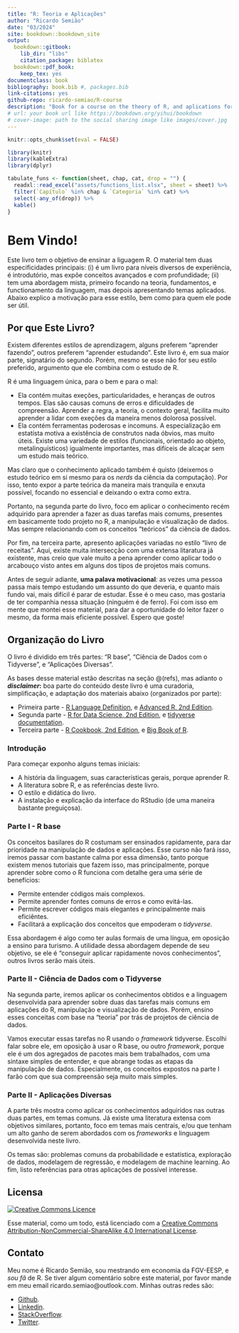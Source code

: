 ```yaml
--- 
title: "R: Teoria e Aplicações"
author: "Ricardo Semião"
date: "03/2024"
site: bookdown::bookdown_site
output:
  bookdown::gitbook:
    lib_dir: "libs"
    citation_package: biblatex
  bookdown::pdf_book:
    keep_tex: yes
documentclass: book
bibliography: book.bib #, packages.bib
link-citations: yes
github-repo: ricardo-semiao/R-course
description: "Book for a course on the theory of R, and aplications for data scientists."
# url: your book url like https://bookdown.org/yihui/bookdown
# cover-image: path to the social sharing image like images/cover.jpg
---
```


```r
knitr::opts_chunk$set(eval = FALSE)

library(knitr)
library(kableExtra)
library(dplyr)

tabulate_funs <- function(sheet, chap, cat, drop = "") {
  readxl::read_excel("assets/functions_list.xlsx", sheet = sheet) %>%
  filter(`Capítulo` %in% chap & `Categoria` %in% cat) %>%
  select(-any_of(drop)) %>%
  kable()
}
```

# Bem Vindo! {-}

Este livro tem o objetivo de ensinar a liguagem R. O material tem duas especificidades principais: (i) é um livro para níveis diversos de experiência, é introdutório, mas expõe conceitos avançados e com profundidade; (ii) tem uma abordagem mista, primeiro focando na teoria, fundamentos, e functionamento da linguagem, mas depois apresentando temas aplicados. Abaixo explico a motivação para esse estilo, bem como para quem ele pode ser útil.



## Por que Este Livro? {-}

Existem diferentes estilos de aprendizagem, alguns preferem "aprender fazendo", outros preferem "aprender estudando". Este livro é, em sua maior parte, signatário do segundo. Porém, mesmo se esse não for seu estilo preferido, argumento que ele combina com o estudo de R.

R é uma linguagem única, para o bem e para o mal:

- Ela contém muitas exeções, particularidades, e heranças de outros tempos. Elas são causas comuns de erros e dificuldades de compreensão. Aprender a regra, a teoria, o contexto geral, facilita muito aprender a lidar com exeções da maneira menos dolorosa possível.
- Ela contém ferramentas poderosas e incomuns. A especialização em estatísta motiva a existência de construtos nada óbvios, mas muito úteis. Existe uma variedade de estilos (funcionais, orientado ao objeto, metalinguísticos) igualmente importantes, mas difíceis de alcaçar sem um estudo mais teórico.

Mas claro que o conhecimento aplicado também é quisto (deixemos o estudo teórico em si mesmo para os _nerds_ da ciência da computação). Por isso, tento expor a parte teórica da maneira mais tranquila e enxuta possível, focando no essencial e deixando o extra como extra.

Portanto, na segunda parte do livro, foco em aplicar o conhecimento recém adquirido para aprender a fazer as duas tarefas mais comums, presentes em basicamente todo projeto no R, a manipulação e visualização de dados. Mas sempre relacionando com os conceitos "teóricos" da ciência de dados.

Por fim, na terceira parte, apresento aplicações variadas no estilo "livro de receitas". Aqui, existe muita intersecção com uma extensa litaratura já existente, mas creio que vale muito a pena aprender como aplicar todo o arcabouço visto antes em alguns dos tipos de projetos mais comuns.

Antes de seguir adiante, __uma palava motivacional__: as vezes uma pessoa passa mais tempo estudando um assunto do que deveria, e quanto mais fundo vai, mais difícil é parar de estudar. Esse é o meu caso, mas gostaria de ter companhia nessa situação (ninguém é de ferro). Foi com isso em mente que montei esse material, para dar a oportunidade do leitor fazer o mesmo, da forma mais eficiente possível. Espero que goste!



## Organização do Livro {-}

O livro é dividido em três partes: "R base", "Ciência de Dados com o Tidyverse", e "Aplicações Diversas".

As bases desse material estão descritas na seção \@(refs), mas adianto o **_disclaimer_:** boa parte do conteúdo deste livro é uma curadoria, simplificação, e adaptação dos materiais abaixo (organizados por parte):

- Primeira parte - [R Language Definition](https://cran.r-project.org/doc/manuals/r-release/R-lang.pdf), e [Advanced R, 2nd Edition](https://adv-r.hadley.nz/).
- Segunda parte - [R for Data Science, 2nd Edition](https://r4ds.hadley.nz/), e [tidyverse documentation](https://www.tidyverse.org/).
- Terceira parte - [R Cookbook, 2nd Edition](https://rc2e.com/), e [Big Book of R](https://www.bigbookofr.com/).


### Introdução {-}
Para começar exponho alguns temas iniciais:

- A história da linguagem, suas características gerais, porque aprender R.
- A literatura sobre R, e as referências deste livro.
- O estilo e didática do livro.
- A instalação e explicação da interface do RStudio (de uma maneira bastante preguiçosa).


### Parte I - R base {-}
Os conceitos basilares do R costumam ser ensinados rapidamente, para dar prioridade na manipulação de dados e aplicações. Esse curso não fará isso, iremos passar com bastante calma por essa dimensão, tanto porque existem menos tutoriais que fazem isso, mas principalmente, porque aprender sobre como o R funciona com detalhe gera uma série de benefícios:

- Permite entender códigos mais complexos.
- Permite aprender fontes comuns de erros e como evitá-las.
- Permite escrever códigos mais elegantes e principalmente mais eficiêntes.
- Facilitará a explicação dos conceitos que empoderam o _tidyverse_.

Essa abordagem é algo como ter aulas formais de uma língua, em oposição a ensino para turismo. A utilidade dessa abordagem depende de seu objetivo, se ele é "conseguir aplicar rapidamente novos conhecimentos", outros livros serão mais úteis.


### Parte II - Ciência de Dados com o Tidyverse {-}
Na segunda parte, iremos aplicar os conhecimentos obtidos e a linguagem desenvolvida para aprender sobre duas das tarefas mais comuns em aplicações do R, manipulação e visualização de dados. Porém, ensino esses conceitas com base na "teoria" por trás de projetos de ciência de dados.

Vamos executar essas tarefas no R usando o _framework_ tidyverse. Escolhi falar sobre ele, em oposição à usar o R base, ou outro _framework_, porque ele é um dos agregados de pacotes mais bem trabalhados, com uma sintaxe simples de entender, e que abrange todas as etapas da manipulação de dados. Especialmente, os conceitos expostos na parte I farão com que sua compreensão seja muito mais simples.


### Parte II - Aplicações Diversas {-}
A parte três mostra como aplicar os conhecimentos adquiridos nas outras duas partes, em temas comuns. Já existe uma literatura extensa com objetivos similares, portanto, foco em temas mais centrais, e/ou que tenham um alto ganho de serem abordados com os _frameworks_ e linguagem desenvolvida neste livro.

Os temas são: problemas comuns da probabilidade e estatística, exploração de dados, modelagem de regressão, e modelagem de machine learning. Ao fim, listo referências para otras aplicações de possível interesse.



## Licensa {-}

<a rel="license" href="https://creativecommons.org/licenses/by-nc-sa/4.0/"><img alt="Creative Commons Licence" style="border-width:0" src="https://i.creativecommons.org/l/by-nc-sa/4.0/88x31.png" /></a>

Esse material, como um todo, está licenciado com a [Creative Commons Attribution-NonCommercial-ShareAlike 4.0 International License](https://creativecommons.org/licenses/by-nc-sa/4.0/).



## Contato {-}

Meu nome é Ricardo Semião, sou mestrando em economia da FGV-EESP, e _sou fã_ de R. Se tiver algum comentário sobre este material, por favor mande em meu email ricardo.semiao@outlook.com. Minhas outras redes são:

- [Github](https://github.com/ricardo-semiao).
- [Linkedin](https://www.linkedin.com/in/ricardo-semiao/).
- [StackOverflow](https://stackoverflow.com/users/13048728/ricardo-semi%c3%a3o-e-castro).
- [Twitter](https://twitter.com/ricardo_semiao).
